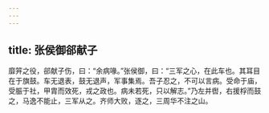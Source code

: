 ```yaml
---
---
---
```

title: 张侯御郤献子
---


靡笄之役，郤献子伤，曰：“余病喙。”张侯御，曰：“三军之心，在此车也。其耳目在于旗鼓。车无退表，鼓无退声，军事集焉。吾子忍之，不可以言病。受命于庙，受脤于社，甲胄而效死，戎之政也。病未若死，只以解志。”乃左并辔，右援桴而鼓之，马逸不能止，三军从之。齐师大败，逐之，三周华不注之山。


